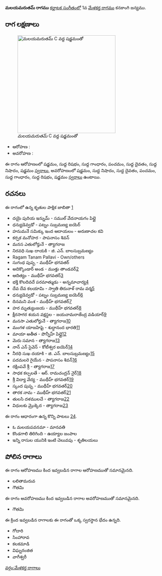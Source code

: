 {{Infobox ragam
	| name          	= మలయమరుతమ్
	| synonym	    	= 
	| mela          	= 
	| chakra        	= 
	| janaka        	= 
	| type          	= షడవ
	| arohanam      	= {{svaraC|S|R1|G1|P|D1|N1|S'}} 
	| avarohanam    	= {{svaraC|S'|N1|D1|P|G1|R1|S}}
	| jeeva         	=
	| chhaya        	=
	| nyasa         	=
	| vishesha      	= 
	| equivalent  		= 
}}
{{కర్ణాటక సంగీత రాగాలు}}
'''మలయమరుతమ్ రాగము''' [[కర్ణాటక సంగీతం]]లో 1వ [[మేళకర్త రాగము]] కనకాంగి జన్యము. 


==రాగ లక్షణాలు==
[[Image:malayamarutam_kb2wiki.png|thumb|right|316px|''మలయమరుతమ్'' C వద్ద షడ్జమంతో]]

* ఆరోహణ : {{svaraC|S|R1|G1|P|D1|N1|S'}} 
* అవరోహణ : {{svaraC|S'|N1|D1|P|G1|R1|S}}

ఈ రాగం ఆరోహణంలో షడ్జమం, సుద్ద  రిషభం, సుద్ద  గాంధారం, పంచమం, సుద్ద దైవతం, సుద్ద నిషాదం, షడ్జమం [[స్వరాలు]], అవరోహణంలో షడ్జమం, సుద్ద నిషాదం, సుద్ద దైవతం, పంచమం, సుద్ద  గాంధారం, సుద్ద  రిషభం, షడ్జమం [[స్వరాలు]] ఉంటాయి.

==రచనలు==
ఈ రాగంలో ఉన్న కృతుల పాక్షిక జాబితా [https://github.com/ssrihari/ragavardhini/blob/master/ragas/kritis.psv]
* దయై పురియ ఇన్నుమ్ - సముల్ వేదనాయగం పిల్లై
* ధన్యుడెవ్వడో - పట్నం సుబ్రమణ్య ఐయెర్
* హనుమనే సమిక్కు ఇంద ఆదాయలం - అరుణాచల కవి
* కర్పక మనోహర - పాపనాసం  శివన్
* మనస ఎతులోర్తునే - త్యాగరాజ
* నిరవధి సుఖ దాయకి - జి. ఎన్. బాలసుబ్రమణ్యం
* Ragam Tanam Pallavi - Own/others
* సుగంధ పుష్ప - ముథీహ్ భగవతర్
* అదిక్కొండార్ అండ - ముత్తు తాండవర్[http://www.karnatik.com/c2440.shtml]
* ఆదిత్యం - ముథీహ్ భగవతర్[http://www.karnatik.com/c2002.shtml]
* భక్తి కొలదివదే పరమాత్ముడు - అన్నమాచార్య[http://www.karnatik.com/c3304.shtml]
* దేవ దేవ కలయామి - స్వాతి తిరునాళ్ రామ వర్మ[http://www.karnatik.com/c1176.shtml]
* ధన్యుడెవ్వడో - పట్నం సుబ్రమణ్య ఐయెర్[http://www.karnatik.com/c1363.shtml]
* దినమని వంశ - ముథీహ్ భగవతర్[http://www.karnatik.com/c2195.shtml]
* హర మృత్యుంజయ - ముథీహ్ భగవతర్[http://www.karnatik.com/c1964.shtml]
* క్షీరసాగర శయన వక్షస్థల - జయచామరాజేంద్ర వడియార్[http://www.karnatik.com/c1454.shtml]
* మనసా ఎతులోర్తునే - త్యాగరాజ[http://www.karnatik.com/c1486.shtml]
* మంగళ యాజహిషై - శుద్ధానంద  భారతి[http://www.karnatik.com/c1627.shtml]
* మాయా అతీత - పొన్నీహ్ పిల్లై[http://www.karnatik.com/c1410.shtml]
* మెరు  సమాన - త్యాగరాజ[http://www.karnatik.com/c2560.shtml]
* నాన్ ఎన్ సైవెన్ - కోటీశ్వర ఐయెర్[http://www.karnatik.com/c1771.shtml]
* నీరధి సుఖ దయాకి - జి. ఎన్. బాలసుబ్రమణ్యం[http://www.karnatik.com/c3070.shtml]
* పదమలరె గైయేన - పాపనాసం  శివన్[http://www.karnatik.com/c1538.shtml]
* రక్షింపవే శ్రీ - త్యాగరాజ[http://www.karnatik.com/c2744.shtml]
* సాధక కల్పలతే - ఆర్. రామచంద్రన్ నైర్[http://www.karnatik.com/c3121.shtml]
* శ్రీ విద్యా వేద్య - ముథీహ్ భగవతర్[http://www.karnatik.com/c2018.shtml]
* స్కంద పుష్ప - ముథీహ్ భగవతర్[http://www.karnatik.com/c2092.shtml]
* తారక నామ - ముథీహ్ భగవతర్[http://www.karnatik.com/c2199.shtml]
* తులసి  దళములచే - త్యాగరాజ[http://www.karnatik.com/c1047.shtml]
* విధులకు మ్రొక్కెద - త్యాగరాజ[http://www.karnatik.com/c2933.shtml]

ఈ రాగం ఆధారంగా ఉన్న కొన్ని పాటలు [http://rksanka.tripod.com/music/rslist.html].
* ఓ మలయపవనమా - మానవతి
* కొండగాలి తిరిగింది - ఉయ్యాల జంపాల
* ఇన్ని రాసుల యునికి ఇంటి చెలువపు - శృతిలయలు




==పోలిన రాగాలు==
ఈ రాగం ఆరోహణము కింద ఇవ్వబడిన రాగాల ఆరోహణముతో సమానమైనది.
* లలితామరువ
* గౌతమి

ఈ రాగం అవరోహణము కింద ఇవ్వబడిన రాగాల అవరోహణముతో సమానమైనది.
* గౌతమి

ఈ క్రింద ఇవ్వబడిన రాగాలకు ఈ రాగంతో ఒక్క స్వరస్థాన భేదం ఉన్నది.
* గోదారి
* సింహారావ
* కలకమాడి
* విఘ్నరంజిత
* వాగీశ్వరీ



[[వర్గం:మేళకర్త రాగాలు]]